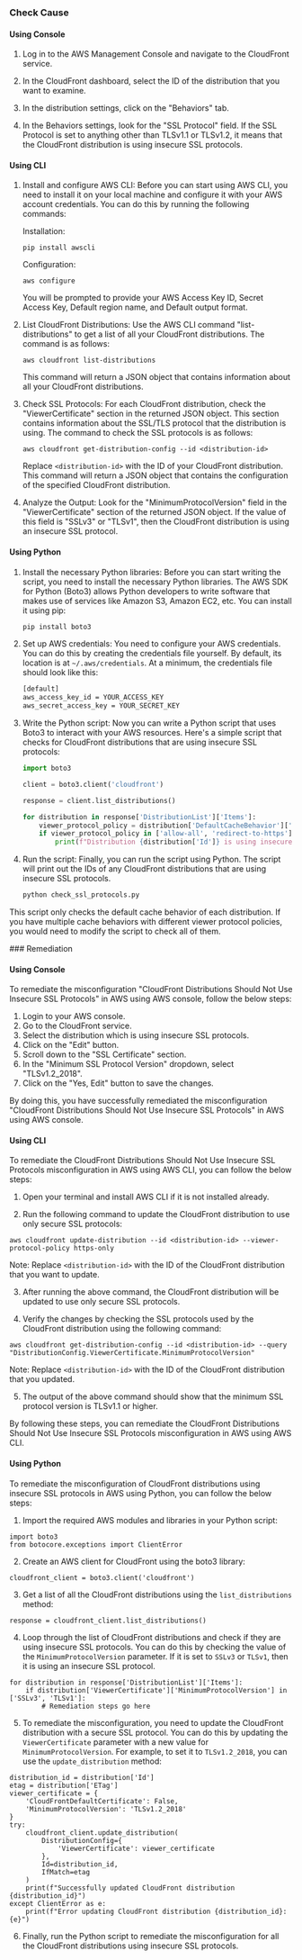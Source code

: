 

<Tabs><Tab title='Cause'>
### Check Cause

#### Using Console

1. Log in to the AWS Management Console and navigate to the CloudFront service.

2. In the CloudFront dashboard, select the ID of the distribution that you want to examine.

3. In the distribution settings, click on the "Behaviors" tab.

4. In the Behaviors settings, look for the "SSL Protocol" field. If the SSL Protocol is set to anything other than TLSv1.1 or TLSv1.2, it means that the CloudFront distribution is using insecure SSL protocols.

#### Using CLI

1. Install and configure AWS CLI: Before you can start using AWS CLI, you need to install it on your local machine and configure it with your AWS account credentials. You can do this by running the following commands:

   Installation:
   ```
   pip install awscli
   ```
   Configuration:
   ```
   aws configure
   ```
   You will be prompted to provide your AWS Access Key ID, Secret Access Key, Default region name, and Default output format.

2. List CloudFront Distributions: Use the AWS CLI command "list-distributions" to get a list of all your CloudFront distributions. The command is as follows:
   ```
   aws cloudfront list-distributions
   ```
   This command will return a JSON object that contains information about all your CloudFront distributions.

3. Check SSL Protocols: For each CloudFront distribution, check the "ViewerCertificate" section in the returned JSON object. This section contains information about the SSL/TLS protocol that the distribution is using. The command to check the SSL protocols is as follows:
   ```
   aws cloudfront get-distribution-config --id <distribution-id>
   ```
   Replace `<distribution-id>` with the ID of your CloudFront distribution. This command will return a JSON object that contains the configuration of the specified CloudFront distribution.

4. Analyze the Output: Look for the "MinimumProtocolVersion" field in the "ViewerCertificate" section of the returned JSON object. If the value of this field is "SSLv3" or "TLSv1", then the CloudFront distribution is using an insecure SSL protocol.

#### Using Python

1. Install the necessary Python libraries: Before you can start writing the script, you need to install the necessary Python libraries. The AWS SDK for Python (Boto3) allows Python developers to write software that makes use of services like Amazon S3, Amazon EC2, etc. You can install it using pip:

   ```bash
   pip install boto3
   ```

2. Set up AWS credentials: You need to configure your AWS credentials. You can do this by creating the credentials file yourself. By default, its location is at `~/.aws/credentials`. At a minimum, the credentials file should look like this:

   ```bash
   [default]
   aws_access_key_id = YOUR_ACCESS_KEY
   aws_secret_access_key = YOUR_SECRET_KEY
   ```

3. Write the Python script: Now you can write a Python script that uses Boto3 to interact with your AWS resources. Here's a simple script that checks for CloudFront distributions that are using insecure SSL protocols:

   ```python
   import boto3

   client = boto3.client('cloudfront')

   response = client.list_distributions()

   for distribution in response['DistributionList']['Items']:
       viewer_protocol_policy = distribution['DefaultCacheBehavior']['ViewerProtocolPolicy']
       if viewer_protocol_policy in ['allow-all', 'redirect-to-https']:
           print(f"Distribution {distribution['Id']} is using insecure SSL protocols.")
   ```

4. Run the script: Finally, you can run the script using Python. The script will print out the IDs of any CloudFront distributions that are using insecure SSL protocols.

   ```bash
   python check_ssl_protocols.py
   ```

This script only checks the default cache behavior of each distribution. If you have multiple cache behaviors with different viewer protocol policies, you would need to modify the script to check all of them.

</Tab>

<Tab title='Remediation'>
### Remediation

#### Using Console

To remediate the misconfiguration "CloudFront Distributions Should Not Use Insecure SSL Protocols" in AWS using AWS console, follow the below steps:

1. Login to your AWS console.
2. Go to the CloudFront service.
3. Select the distribution which is using insecure SSL protocols.
4. Click on the "Edit" button.
5. Scroll down to the "SSL Certificate" section.
6. In the "Minimum SSL Protocol Version" dropdown, select "TLSv1.2_2018".
7. Click on the "Yes, Edit" button to save the changes.

By doing this, you have successfully remediated the misconfiguration "CloudFront Distributions Should Not Use Insecure SSL Protocols" in AWS using AWS console.

#### Using CLI

To remediate the CloudFront Distributions Should Not Use Insecure SSL Protocols misconfiguration in AWS using AWS CLI, you can follow the below steps:

1. Open your terminal and install AWS CLI if it is not installed already.

2. Run the following command to update the CloudFront distribution to use only secure SSL protocols:

```
aws cloudfront update-distribution --id <distribution-id> --viewer-protocol-policy https-only
```

Note: Replace `<distribution-id>` with the ID of the CloudFront distribution that you want to update.

3. After running the above command, the CloudFront distribution will be updated to use only secure SSL protocols. 

4. Verify the changes by checking the SSL protocols used by the CloudFront distribution using the following command:

```
aws cloudfront get-distribution-config --id <distribution-id> --query "DistributionConfig.ViewerCertificate.MinimumProtocolVersion"
```

Note: Replace `<distribution-id>` with the ID of the CloudFront distribution that you updated.

5. The output of the above command should show that the minimum SSL protocol version is TLSv1.1 or higher. 

By following these steps, you can remediate the CloudFront Distributions Should Not Use Insecure SSL Protocols misconfiguration in AWS using AWS CLI.

#### Using Python

To remediate the misconfiguration of CloudFront distributions using insecure SSL protocols in AWS using Python, you can follow the below steps:

1. Import the required AWS modules and libraries in your Python script:

```
import boto3
from botocore.exceptions import ClientError
```

2. Create an AWS client for CloudFront using the boto3 library:

```
cloudfront_client = boto3.client('cloudfront')
```

3. Get a list of all the CloudFront distributions using the `list_distributions` method:

```
response = cloudfront_client.list_distributions()
```

4. Loop through the list of CloudFront distributions and check if they are using insecure SSL protocols. You can do this by checking the value of the `MinimumProtocolVersion` parameter. If it is set to `SSLv3` or `TLSv1`, then it is using an insecure SSL protocol.

```
for distribution in response['DistributionList']['Items']:
    if distribution['ViewerCertificate']['MinimumProtocolVersion'] in ['SSLv3', 'TLSv1']:
        # Remediation steps go here
```

5. To remediate the misconfiguration, you need to update the CloudFront distribution with a secure SSL protocol. You can do this by updating the `ViewerCertificate` parameter with a new value for `MinimumProtocolVersion`. For example, to set it to `TLSv1.2_2018`, you can use the `update_distribution` method:

```
distribution_id = distribution['Id']
etag = distribution['ETag']
viewer_certificate = {
    'CloudFrontDefaultCertificate': False,
    'MinimumProtocolVersion': 'TLSv1.2_2018'
}
try:
    cloudfront_client.update_distribution(
        DistributionConfig={
            'ViewerCertificate': viewer_certificate
        },
        Id=distribution_id,
        IfMatch=etag
    )
    print(f"Successfully updated CloudFront distribution {distribution_id}")
except ClientError as e:
    print(f"Error updating CloudFront distribution {distribution_id}: {e}")
```

6. Finally, run the Python script to remediate the misconfiguration for all the CloudFront distributions using insecure SSL protocols.


</Tab>
</Tabs>